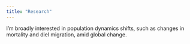```yaml
---
title: "Research"
---
```


I'm broadly interested in population dynamics shifts, such as changes in mortality and diel migration, amid global change.